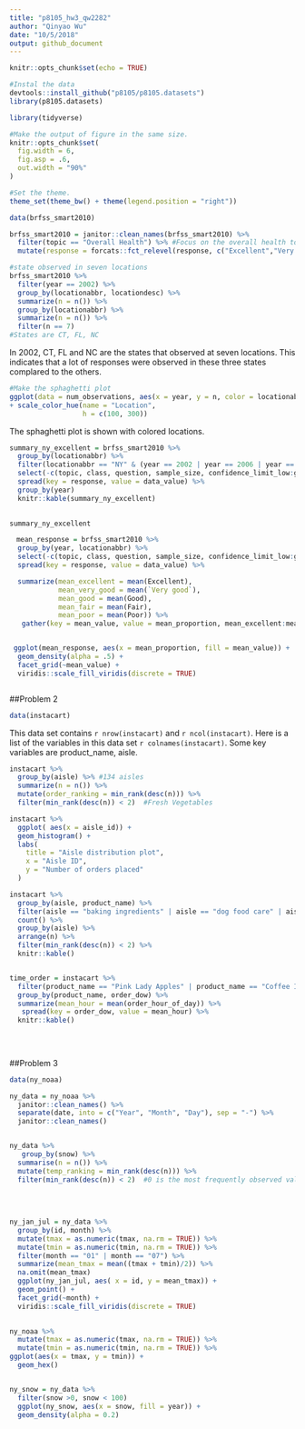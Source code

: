 ```yaml
---
title: "p8105_hw3_qw2282"
author: "Qinyao Wu"
date: "10/5/2018"
output: github_document
---
```


```r
knitr::opts_chunk$set(echo = TRUE)

#Instal the data
devtools::install_github("p8105/p8105.datasets")
library(p8105.datasets)

library(tidyverse)

#Make the output of figure in the same size. 
knitr::opts_chunk$set(
  fig.width = 6,
  fig.asp = .6,
  out.width = "90%"
)

#Set the theme. 
theme_set(theme_bw() + theme(legend.position = "right"))
```

```r
data(brfss_smart2010)

brfss_smart2010 = janitor::clean_names(brfss_smart2010) %>% 
  filter(topic == "Overall Health") %>% #Focus on the overall health topic. 
  mutate(response = forcats::fct_relevel(response, c("Excellent","Very good" , "Good", "Fair", "Poor")))

#state observed in seven locations
brfss_smart2010 %>% 
  filter(year == 2002) %>% 
  group_by(locationabbr, locationdesc) %>%
  summarize(n = n()) %>% 
  group_by(locationabbr) %>% 
  summarize(n = n()) %>% 
  filter(n == 7)  
#States are CT, FL, NC
```

In 2002, CT, FL and NC are the states that observed at seven locations. This indicates that a lot of responses were observed in these three states complared to the others. 

```r

#Make the sphaghetti plot
ggplot(data = num_observations, aes(x = year, y = n, color = locationabbr)) + geom_line() 
+ scale_color_hue(name = "Location", 
                  h = c(100, 300))
```
The sphaghetti plot is shown with colored locations. 


```r
summary_ny_excellent = brfss_smart2010 %>% 
  group_by(locationabbr) %>% 
  filter(locationabbr == "NY" & (year == 2002 | year == 2006 | year == 2010)) %>% 
  select(-c(topic, class, question, sample_size, confidence_limit_low:geo_location)) %>% 
  spread(key = response, value = data_value) %>% 
  group_by(year) 
  knitr::kable(summary_ny_excellent)
  

summary_ny_excellent
```





```r
　mean_response = brfss_smart2010 %>% 
  group_by(year, locationabbr) %>% 
  select(-c(topic, class, question, sample_size, confidence_limit_low:geo_location)) %>% 
  spread(key = response, value = data_value) %>% 

  summarize(mean_excellent = mean(Excellent),
            mean_very_good = mean(`Very good`),
            mean_good = mean(Good),
            mean_fair = mean(Fair),
            mean_poor = mean(Poor)) %>% 
   gather(key = mean_value, value = mean_proportion, mean_excellent:mean_poor)


 ggplot(mean_response, aes(x = mean_proportion, fill = mean_value)) +
  geom_density(alpha = .5) + 
  facet_grid(~mean_value) + 
  viridis::scale_fill_viridis(discrete = TRUE)



```



##Problem 2

```r
data(instacart)


```

This data set contains `r nrow(instacart)` and `r ncol(instacart)`.  Here is a list of the variables in this data set `r colnames(instacart)`. Some key variables are product_name, aisle. 


```r
instacart %>% 
  group_by(aisle) %>% #134 aisles
  summarize(n = n()) %>% 
  mutate(order_ranking = min_rank(desc(n))) %>% 
  filter(min_rank(desc(n)) < 2)  #Fresh Vegetables
```

```r
instacart %>%
  ggplot( aes(x = aisle_id)) + 
  geom_histogram() + 
  labs(
    title = "Aisle distribution plot",
    x = "Aisle ID",
    y = "Number of orders placed"
  )
```

```r
instacart %>% 
  group_by(aisle, product_name) %>% 
  filter(aisle == "baking ingredients" | aisle == "dog food care" | aisle == "packaged vegetables fruits") %>% 
  count() %>%
  group_by(aisle) %>% 
  arrange(n) %>% 
  filter(min_rank(desc(n)) < 2) %>% 
  knitr::kable()


time_order = instacart %>% 
  filter(product_name == "Pink Lady Apples" | product_name == "Coffee Ice Cream") %>% 
  group_by(product_name, order_dow) %>% 
  summarize(mean_hour = mean(order_hour_of_day)) %>% 
   spread(key = order_dow, value = mean_hour) %>%
  knitr::kable()
  
  
  
```



##Problem 3

```r
data(ny_noaa) 

ny_data = ny_noaa %>% 
  janitor::clean_names() %>% 
  separate(date, into = c("Year", "Month", "Day"), sep = "-") %>% 
  janitor::clean_names() 


ny_data %>%  
   group_by(snow) %>%
  summarise(n = n()) %>% 
  mutate(temp_ranking = min_rank(desc(n))) %>% 
  filter(min_rank(desc(n)) < 2)  #0 is the most frequently observed value. 
  
  
  
  
ny_jan_jul = ny_data %>% 
  group_by(id, month) %>% 
  mutate(tmax = as.numeric(tmax, na.rm = TRUE)) %>% 
  mutate(tmin = as.numeric(tmin, na.rm = TRUE)) %>%
  filter(month == "01" | month == "07") %>%
  summarize(mean_tmax = mean((tmax + tmin)/2)) %>% 
  na.omit(mean_tmax) 
  ggplot(ny_jan_jul, aes( x = id, y = mean_tmax)) +
  geom_point() + 
  facet_grid(~month) + 
  viridis::scale_fill_viridis(discrete = TRUE)
  

```

```r
ny_noaa %>% 
  mutate(tmax = as.numeric(tmax, na.rm = TRUE)) %>% 
  mutate(tmin = as.numeric(tmin, na.rm = TRUE)) %>%
ggplot(aes(x = tmax, y = tmin)) + 
  geom_hex()


ny_snow = ny_data %>% 
  filter(snow >0, snow < 100) 
  ggplot(ny_snow, aes(x = snow, fill = year)) +
  geom_density(alpha = 0.2)

```

